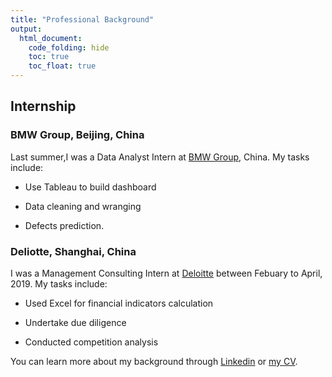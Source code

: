 ```yaml
---
title: "Professional Background"
output:
  html_document:
    code_folding: hide
    toc: true
    toc_float: true
---
```


## Internship

### BMW Group, Beijing, China

Last summer,I was a Data Analyst Intern at [BMW Group](https://www.bmwgroup.com/en.html), China. My tasks include:

* Use Tableau to build dashboard

* Data cleaning and wranging

* Defects prediction.

### Deliotte, Shanghai, China
I was a Management Consulting Intern at [Deloitte](https://www2.deloitte.com/global/en.html) between Febuary to April, 2019. My tasks include:

* Used Excel for financial indicators calculation

* Undertake due diligence

* Conducted competition analysis 

You can learn more about my background through [Linkedin](https://www.linkedin.com/in/ying-jin-2a0863192/) or [my CV](resume.html).